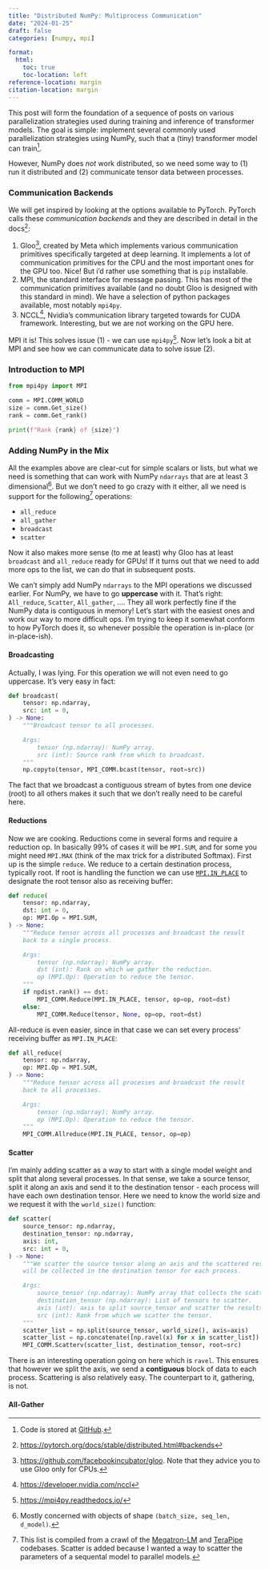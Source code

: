```yaml
---
title: "Distributed NumPy: Multiprocess Communication"
date: "2024-01-25"
draft: false
categories: [numpy, mpi]

format:
  html:
    toc: true
    toc-location: left
reference-location: margin
citation-location: margin
---
```


This post will form the foundation of a sequence of posts on various parallelization strategies used during training and inference of transformer models. The goal is simple: implement several commonly used parallelization strategies using NumPy, such that a (tiny) transformer model can train[^1].

[^1]: Code is stored at [GitHub](https://github.com/lweitkamp/transformer_parallelisms).

However, NumPy does *not* work distributed, so we need some way to (1) run it distributed and (2) communicate tensor data between processes.

### Communication Backends

We will get inspired by looking at the options available to PyTorch. PyTorch calls these *communication backends* and they are described in detail in the docs[^2]:

[^2]: <https://pytorch.org/docs/stable/distributed.html#backends>

1.  Gloo[^3], created by Meta which implements various communication primitives specifically targeted at deep learning. It implements a lot of communication primitives for the CPU and the most important ones for the GPU too. Nice! But i'd rather use something that is `pip` installable.
2.  MPI, the standard interface for message passing. This has most of the communication primitives available (and no doubt Gloo is designed with this standard in mind). We have a selection of python packages available, most notably `mpi4py`.
3.  NCCL[^4], Nvidia's communication library targeted towards for CUDA framework. Interesting, but we are not working on the GPU here.

[^3]: <https://github.com/facebookincubator/gloo>. Note that they advice you to use Gloo only for CPUs.

[^4]: <https://developer.nvidia.com/nccl>

MPI it is! This solves issue (1) - we can use `mpi4py`[^5]. Now let's look a bit at MPI and see how we can communicate data to solve issue (2).

[^5]: <https://mpi4py.readthedocs.io/>

### Introduction to MPI

``` python
from mpi4py import MPI

comm = MPI.COMM_WORLD
size = comm.Get_size()
rank = comm.Get_rank()

print(f"Rank {rank} of {size}")
```

### Adding NumPy in the Mix

All the examples above are clear-cut for simple scalars or lists, but what we need is something that can work with NumPy `ndarrays` that are at least 3 dimensional[^6]. But we don't need to go crazy with it either, all we need is support for the following[^7] operations:

[^6]: Mostly concerned with objects of shape `(batch_size, seq_len, d_model)`.

[^7]: This list is compiled from a crawl of the [Megatron-LM](https://github.com/NVIDIA/Megatron-LM) and [TeraPipe](https://github.com/zhuohan123/terapipe) codebases. Scatter is added because I wanted a way to scatter the parameters of a sequental model to parallel models.

-   `all_reduce`
-   `all_gather`
-   `broadcast`
-   `scatter`

Now it also makes more sense (to me at least) why Gloo has at least `broadcast` and `all_reduce` ready for GPUs! If it turns out that we need to add more ops to the list, we can do that in subsequent posts.

We can't simply add NumPy `ndarrays` to the MPI operations we discussed earlier. For NumPy, we have to go **uppercase** with it. That's right: `All_reduce`, `Scatter`, `All_gather`, .... They all work perfectly fine if the NumPy data is contiguous in memory! Let's start with the easiest ones and work our way to more difficult ops. I'm trying to keep it somewhat conform to how PyTorch does it, so whenever possible the operation is in-place (or in-place-ish).

#### Broadcasting

Actually, I was lying. For this operation we will not even need to go uppercase. It's very easy in fact:

``` python
def broadcast(
    tensor: np.ndarray,
    src: int = 0,
) -> None:
    """Broadcast tensor to all processes.

    Args:
        tensor (np.ndarray): NumPy array.
        src (int): Source rank from which to broadcast.
    """
    np.copyto(tensor, MPI_COMM.bcast(tensor, root=src))
```

The fact that we broadcast a contiguous stream of bytes from one device (root) to all others makes it such that we don't really need to be careful here.

#### Reductions

Now we are cooking. Reductions come in several forms and require a reduction op. In basically 99% of cases it will be `MPI.SUM`, and for some you might need `MPI.MAX` (think of the max trick for a distributed Softmax). First up is the simple `reduce`. We reduce to a certain destination process, typically root. If root is handling the function we can use [`MPI.IN_PLACE`](https://www.open-mpi.org/doc/v4.1/man3/MPI_Reduce.3.php#sect8) to designate the root tensor also as receiving buffer:

``` python
def reduce(
    tensor: np.ndarray,
    dst: int = 0,
    op: MPI.Op = MPI.SUM,
) -> None:
    """Reduce tensor across all processes and broadcast the result
    back to a single process.

    Args:
        tensor (np.ndarray): NumPy array.
        dst (int): Rank on which we gather the reduction.
        op (MPI.Op): Operation to reduce the tensor.
    """
    if npdist.rank() == dst:
        MPI_COMM.Reduce(MPI.IN_PLACE, tensor, op=op, root=dst)
    else:
        MPI_COMM.Reduce(tensor, None, op=op, root=dst)
```

All-reduce is even easier, since in that case we can set every process' receiving buffer as `MPI.IN_PLACE`:

``` python
def all_reduce(
    tensor: np.ndarray,
    op: MPI.Op = MPI.SUM,
) -> None:
    """Reduce tensor across all processes and broadcast the result
    back to all processes.

    Args:
        tensor (np.ndarray): NumPy array.
        op (MPI.Op): Operation to reduce the tensor.
    """
    MPI_COMM.Allreduce(MPI.IN_PLACE, tensor, op=op)
```

#### Scatter

I'm mainly adding scatter as a way to start with a single model weight and split that along several processes. In that sense, we take a source tensor, split it along an axis and send it to the destination tensor - each process will have each own destination tensor. Here we need to know the world size and we request it with the `world_size()` function:

``` python
def scatter(
    source_tensor: np.ndarray,
    destination_tensor: np.ndarray,
    axis: int,
    src: int = 0,
) -> None:
    """We scatter the source tensor along an axis and the scattered result
    will be collected in the destination tensor for each process.

    Args:
        source_tensor (np.ndarray): NumPy array that collects the scattered result.
        destination_tensor (np.ndarray): List of tensors to scatter.
        axis (int): axis to split source_tensor and scatter the results with.
        src (int): Rank from which we scatter the tensor.
    """
    scatter_list = np.split(source_tensor, world_size(), axis=axis)
    scatter_list = np.concatenate([np.ravel(x) for x in scatter_list])
    MPI_COMM.Scatterv(scatter_list, destination_tensor, root=src)
```

There is an interesting operation going on here which is `ravel`. This ensures that however we split the axis, we send a **contiguous** block of data to each process. Scattering is also relatively easy. The counterpart to it, gathering, is not.

#### All-Gather